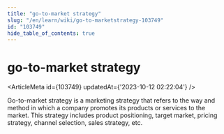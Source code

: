 ```yaml
---
title: "go-to-market strategy"
slug: "/en/learn/wiki/go-to-marketstrategy-103749"
id: "103749"
hide_table_of_contents: true
---
```



# go-to-market strategy

<ArticleMeta id={103749} updatedAt={'2023-10-12 02:22:04'} />
<div className='border-solid border-b border-t-0 my-4 border-[var(--ifm-color-gray-300)]' />

Go-to-market strategy is a marketing strategy that refers to the way and method in which a company promotes its products or services to the market. This strategy includes product positioning, target market, pricing strategy, channel selection, sales strategy, etc.
